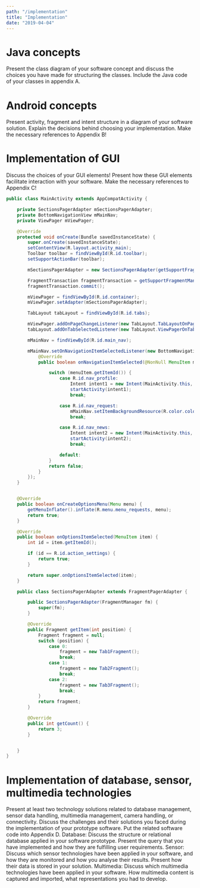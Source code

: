```yaml
---
path: "/implementation"
title: "Implementation"
date: "2019-04-04"
---
```


# Java concepts

Present the class diagram of your software concept and discuss the choices you have made for structuring the classes. Include the Java code of your classes in appendix A.

# Android concepts

Present activity, fragment and intent structure in a diagram of your software solution. Explain the decisions behind choosing your implementation. Make the necessary references to Appendix B!

# Implementation of GUI

Discuss the choices of your GUI elements! Present how these GUI elements facilitate interaction with your software. Make the necessary references to Appendix C!

```java
public class MainActivity extends AppCompatActivity {

    private SectionsPagerAdapter mSectionsPagerAdapter;
    private BottomNavigationView mMainNav;
    private ViewPager mViewPager;

    @Override
    protected void onCreate(Bundle savedInstanceState) {
        super.onCreate(savedInstanceState);
        setContentView(R.layout.activity_main);
        Toolbar toolbar = findViewById(R.id.toolbar);
        setSupportActionBar(toolbar);

        mSectionsPagerAdapter = new SectionsPagerAdapter(getSupportFragmentManager());

        FragmentTransaction fragmentTransaction = getSupportFragmentManager().beginTransaction();
        fragmentTransaction.commit();

        mViewPager = findViewById(R.id.container);
        mViewPager.setAdapter(mSectionsPagerAdapter);

        TabLayout tabLayout = findViewById(R.id.tabs);

        mViewPager.addOnPageChangeListener(new TabLayout.TabLayoutOnPageChangeListener(tabLayout));
        tabLayout.addOnTabSelectedListener(new TabLayout.ViewPagerOnTabSelectedListener(mViewPager));

        mMainNav = findViewById(R.id.main_nav);

        mMainNav.setOnNavigationItemSelectedListener(new BottomNavigationView.OnNavigationItemSelectedListener() {
            @Override
            public boolean onNavigationItemSelected(@NonNull MenuItem menuItem) {

                switch (menuItem.getItemId()) {
                    case R.id.nav_profile:
                        Intent intent1 = new Intent(MainActivity.this, Profile.class);
                        startActivity(intent1);
                        break;

                    case R.id.nav_request:
                        mMainNav.setItemBackgroundResource(R.color.colorPrimary);
                        break;

                    case R.id.nav_news:
                        Intent intent2 = new Intent(MainActivity.this, News.class);
                        startActivity(intent2);
                        break;

                    default:
                }
                return false;
            }
        });
    }


    @Override
    public boolean onCreateOptionsMenu(Menu menu) {
        getMenuInflater().inflate(R.menu.menu_requests, menu);
        return true;
    }

    @Override
    public boolean onOptionsItemSelected(MenuItem item) {
        int id = item.getItemId();

        if (id == R.id.action_settings) {
            return true;
        }

        return super.onOptionsItemSelected(item);
    }

    public class SectionsPagerAdapter extends FragmentPagerAdapter {

        public SectionsPagerAdapter(FragmentManager fm) {
            super(fm);
        }

        @Override
        public Fragment getItem(int position) {
            Fragment fragment = null;
            switch (position) {
                case 0:
                    fragment = new Tab1Fragment();
                    break;
                case 1:
                    fragment = new Tab2Fragment();
                    break;
                case 2:
                    fragment = new Tab3Fragment();
                    break;
            }
            return fragment;
        }

        @Override
        public int getCount() {
            return 3;
        }


    }
}
```

# Implementation of database, sensor, multimedia technologies

Present at least two technology solutions related to database management, sensor data handling, multimedia management, camera handling, or connectivity. Discuss the challenges and their solutions you faced during the implementation of your prototype software. Put the related software code into Appendix D.
Database: Discuss the structure or relational database applied in your software prototype. Present the query that you have implemented and how they are fulfilling user requirements.
Sensor: Discuss which sensor technologies have been applied in your software, and how they are monitored and how you analyse their results. Present how their data is stored in your solution.
Multimedia: Discuss which multimedia technologies have been applied in your software. How multimedia content is captured and imported, what representations you had to develop.
